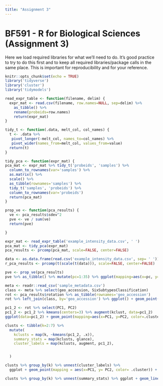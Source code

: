 ```yaml
---
title: "Assignment 3"
---
```



# BF591 - R for Biological Sciences (Assignment 3) {-}

Here we load required libraries for what we'll need to do. It's good practice to try to do this first and to keep all required libraries/package calls in the same place. This is important for reproducibility and for your reference.
```r
knitr::opts_chunk$set(echo = TRUE)
library('tidyverse')
library('cluster')
library('tidymodels')
```



``` r
read_expr_table <- function(filename, delim) {
  expr_mat <- read.csv(filename, row.names=NULL, sep=delim) %>%
    as_tibble() %>%
    rename(probeids=row.names)
    return(expr_mat)
}

tidy_t <- function(.data, melt_col, col_names) {
  t <- .data %>%
   pivot_longer(-melt_col, names_to=col_names) %>%
   pivot_wider(names_from=melt_col, values_from=value)
  return(t)
}

tidy_pca <- function(expr_mat) {
pca_mat <- expr_mat %>% tidy_t('probeids', 'samples') %>%
  column_to_rownames(var='samples') %>%
  as.matrix() %>%
  scale() %>%
  as_tibble(rownames='samples') %>%
  tidy_t('samples', 'probeids') %>%
  column_to_rownames(var='probeids')
  return(pca_mat)
}

prop_ve <- function(pca_results) {
  ve <- pca_results$sdev^2
  pve <- ve / sum(ve)
  return(pve)

}


```

```r

expr_mat <- read_expr_table('example_intensity_data.csv', ' ')
pca_mat <- tidy_pca(expr_mat)
pca_results <- prcomp(pca_mat, scale=FALSE, center=FALSE)


```

```r

data <- as.data.frame(read.csv('example_intensity_data.csv', sep= ' '))
r_pca_results <- prcomp(t(scale(t(data))), scale=FALSE, center=FALSE)


```



```r
pve <- prop_ve(pca_results)
pve %>% as_tibble() %>% mutate(pc=1:35) %>% ggplot(mapping=aes(x=pc, y=value)) + geom_bar(stat='identity') + xlab('PC') + ylab('Proportion of variance') + theme_linedraw() + ggtitle('Proportion of variance explained by principal components')


```


```r
meta <- readr::read_csv('sample_metadata.csv')
class <- meta %>% select(geo_accession, SixSubtypesClassification)
rot <- pca_results$rotation %>% as_tibble(rownames='geo_accession')
rot %>% left_join(class, by='geo_accession') %>% ggplot() + geom_point(mapping=aes(x=PC1, y=PC2, color=SixSubtypesClassification))

```

```r

pc1_2 <- rot %>% select(PC1, PC2)
pc1_2 <- pc1_2 %>% kmeans(centers=3) %>% augment(kclust, data=pc1_2)
ggplot(data=pc1_2) + geom_point(mapping=aes(x=PC1, y=PC2, color=.cluster))


```




```r
clusts <- tibble(k=2:7) %>%
  mutate(
    kclusts = map(k, ~kmeans(pc1_2, .x)),
    summary_stats = map(kclusts, glance),
    cluster_labels = map(kclusts, augment, pc1_2),


  )

```


```r

clusts %>% group_by(k) %>% unnest(cluster_labels) %>%
  ggplot + geom_point(mapping = aes(x=PC1, y= PC2, color= .cluster)) + facet_wrap(~k)


```
```r

clusts %>% group_by(k) %>% unnest(summary_stats) %>% ggplot + geom_line(mapping=aes(x = k, y = tot.withinss))



```
